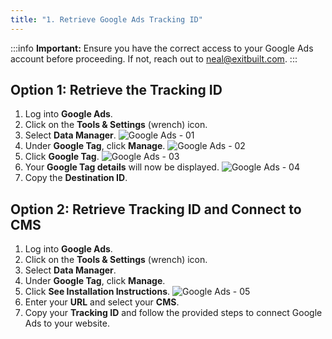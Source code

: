 ```yaml
---
title: "1. Retrieve Google Ads Tracking ID"
---
```


:::info
**Important:** Ensure you have the correct access to your Google Ads account before proceeding. If not, reach out to neal@exitbuilt.com.
:::

## Option 1: Retrieve the Tracking ID
1. Log into **Google Ads**.
2. Click on the **Tools & Settings** (wrench) icon.
3. Select **Data Manager**.
   ![Google Ads - 01](../../src/images/google_ads/01.png)
4. Under **Google Tag**, click **Manage**.
   ![Google Ads - 02](../../src/images/google_ads/02.png)
5. Click **Google Tag**.
   ![Google Ads - 03](../../src/images/google_ads/03.png)
6. Your **Google Tag details** will now be displayed.
   ![Google Ads - 04](../../src/images/google_ads/04.png)
7. Copy the **Destination ID**.

## Option 2: Retrieve Tracking ID and Connect to CMS
1. Log into **Google Ads**.
2. Click on the **Tools & Settings** (wrench) icon.
3. Select **Data Manager**.
4. Under **Google Tag**, click **Manage**.
5. Click **See Installation Instructions**.
   ![Google Ads - 05](../../src/images/google_ads/05.png)
6. Enter your **URL** and select your **CMS**.
7. Copy your **Tracking ID** and follow the provided steps to connect Google Ads to your website.
